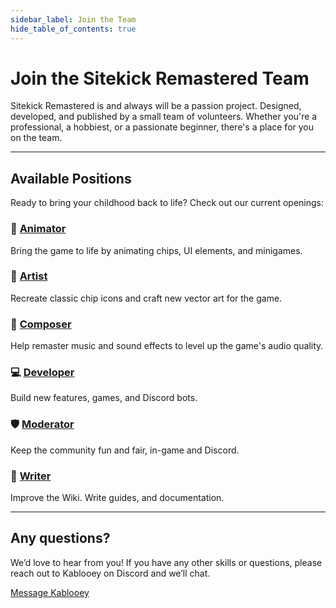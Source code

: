 ```yaml
---
sidebar_label: Join the Team
hide_table_of_contents: true
---
```


# Join the Sitekick Remastered Team

Sitekick Remastered is and always will be a passion project.  Designed, developed, and published by a small team of volunteers.  Whether you're a professional, a hobbiest, or a passionate beginner, there's a place for you on the team.

---

## Available Positions
Ready to bring your childhood back to life?  Check out our current openings:

### 🎥 [Animator](/docs/development/join_the_team/)
Bring the game to life by animating chips, UI elements, and minigames.

### 🎨 [Artist](/docs/development/join_the_team/artist)
Recreate classic chip icons and craft new vector art for the game.

### 🎼 [Composer](/docs/development/join_the_team/)
Help remaster music and sound effects to level up the game's audio quality.

### 💻 [Developer](/docs/development/join_the_team/)
Build new features, games, and Discord bots.

### 🛡️ [Moderator](/docs/development/join_the_team/)
Keep the community fun and fair, in-game and Discord.

### 📝 [Writer](/docs/development/join_the_team/)
Improve the Wiki.  Write guides, and documentation.

---

## Any questions?
We’d love to hear from you! If you have any other skills or questions, please reach out to Kablooey on Discord and we’ll chat.

<a className="button" href="https://discordapp.com/channels/@me/653394550580183050">Message Kablooey</a>